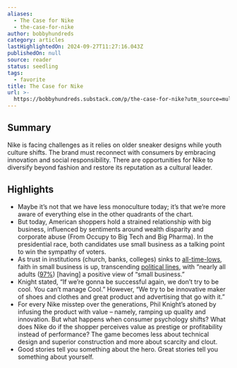 ```yaml
---
aliases:
  - The Case for Nike
  - the-case-for-nike
author: bobbyhundreds
category: articles
lastHighlightedOn: 2024-09-27T11:27:16.043Z
publishedOn: null
source: reader
status: seedling
tags:
  - favorite
title: The Case for Nike
url: >-
  https://bobbyhundreds.substack.com/p/the-case-for-nike?utm_source=multiple-personal-recommendations-email&utm_medium=email&triedRedirect=true
---
```

## Summary

Nike is facing challenges as it relies on older sneaker designs while youth culture shifts. The brand must reconnect with consumers by embracing innovation and social responsibility. There are opportunities for Nike to diversify beyond fashion and restore its reputation as a cultural leader.

## Highlights

- Maybe it’s not that we have less monoculture today; it’s that we’re more aware of everything else in the other quadrants of the chart.
- But today, American shoppers hold a strained relationship with big business, influenced by sentiments around wealth disparity and corporate abuse (From Occupy to Big Tech and Big Pharma). In the presidential race, both candidates use small business as a talking point to win the sympathy of voters.
- As trust in institutions (church, banks, colleges) sinks to [all-time-lows](https://news.gallup.com/poll/508169/historically-low-faith-institutions-continues.aspx), faith in small business is up, transcending [political lines](https://www.greenamerica.org/blog/americans-trust-small-businesses), with “nearly all adults ([97%](https://bobbyhundreds.substack.com/news.gallup.com/poll/270296/americans-dislike-big-business.aspx)) [having] a positive view of “small business.”
- Knight stated, “If we’re gonna be successful again, we don’t try to be cool. You can’t manage Cool.” However, “We try to be innovative maker of shoes and clothes and great product and advertising that go with it.”
- For every Nike misstep over the generations, Phil Knight’s atoned by infusing the product with value – namely, ramping up quality and innovation. But what happens when consumer psychology shifts? What does Nike do if the shopper perceives value as prestige or profitability instead of performance? The game becomes less about technical design and superior construction and more about scarcity and clout.
- Good stories tell you something about the hero. Great stories tell you something about yourself.
